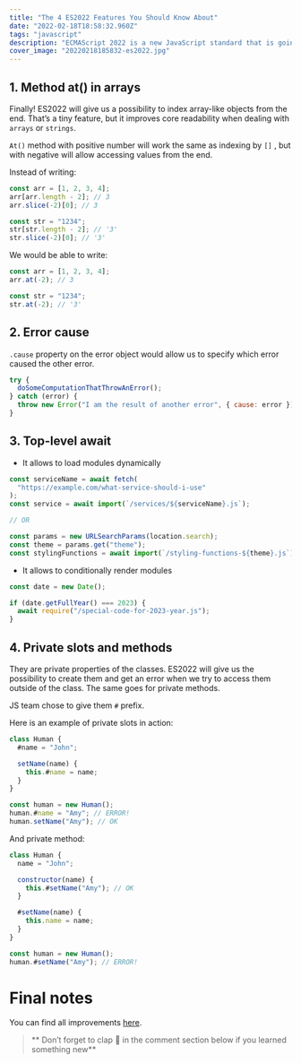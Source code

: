 ```yaml
---
title: "The 4 ES2022 Features You Should Know About"
date: "2022-02-18T18:58:32.960Z"
tags: "javascript"
description: "ECMAScript 2022 is a new JavaScript standard that is going to be released in June 2022. Let’s overview the most important changes."
cover_image: "20220218185832-es2022.jpg"
---
```


## 1\. Method at() in arrays

Finally! ES2022 will give us a possibility to index array-like objects from the end. That’s a tiny feature, but it improves core readability when dealing with `arrays` or `strings`.

`At()` method with positive number will work the same as indexing by `[]` , but with negative will allow accessing values from the end.

Instead of writing:

```js
const arr = [1, 2, 3, 4];
arr[arr.length - 2]; // 3
arr.slice(-2)[0]; // 3

const str = "1234";
str[str.length - 2]; // '3'
str.slice(-2)[0]; // '3'
```

We would be able to write:

```js
const arr = [1, 2, 3, 4];
arr.at(-2); // 3

const str = "1234";
str.at(-2); // '3'
```

## 2\. Error cause

`.cause` property on the error object would allow us to specify which error caused the other error.

```js
try {
  doSomeComputationThatThrowAnError();
} catch (error) {
  throw new Error("I am the result of another error", { cause: error });
}
```

## 3\. Top-level await

- It allows to load modules dynamically

```js
const serviceName = await fetch(
  "https://example.com/what-service-should-i-use"
);
const service = await import(`/services/${serviceName}.js`);

// OR

const params = new URLSearchParams(location.search);
const theme = params.get("theme");
const stylingFunctions = await import(`/styling-functions-${theme}.js`);
```

- It allows to conditionally render modules

```js
const date = new Date();

if (date.getFullYear() === 2023) {
  await require("/special-code-for-2023-year.js");
}
```

## 4\. Private slots and methods


They are private properties of the classes. ES2022 will give us the possibility to create them and get an error when we try to access them outside of the class. The same goes for private methods.

JS team chose to give them `#` prefix.

Here is an example of private slots in action:

```js
class Human {
  #name = "John";

  setName(name) {
    this.#name = name;
  }
}

const human = new Human();
human.#name = "Amy"; // ERROR!
human.setName("Amy"); // OK
```

And private method:

```js
class Human {
  name = "John";

  constructor(name) {
    this.#setName("Amy"); // OK
  }

  #setName(name) {
    this.name = name;
  }
}

const human = new Human();
human.#setName("Amy"); // ERROR!
```

# Final notes

You can find all improvements [here](https://exploringjs.com/impatient-js/ch_new-javascript-features.html#new-in-es2022).

> ** Don’t forget to clap 👏 in the comment section below if you learned something new**
